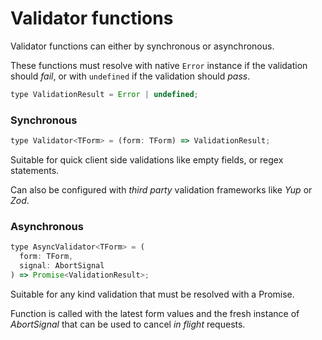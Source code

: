 # Validator functions

Validator functions can either by synchronous or asynchronous.

These functions must resolve with native `Error` instance if the validation should _fail_, or with `undefined`
if the validation should _pass_.

```js
type ValidationResult = Error | undefined;
```

### Synchronous

```js
type Validator<TForm> = (form: TForm) => ValidationResult;
```

Suitable for quick client side validations like empty fields, or regex statements.

Can also be configured with _third party_ validation frameworks like _Yup_ or _Zod_.

### Asynchronous

```js
type AsyncValidator<TForm> = (
  form: TForm,
  signal: AbortSignal
) => Promise<ValidationResult>;
```

Suitable for any kind validation that must be resolved with a Promise.

Function is called with the latest form values and the fresh instance of _AbortSignal_ that
can be used to cancel _in flight_ requests.
